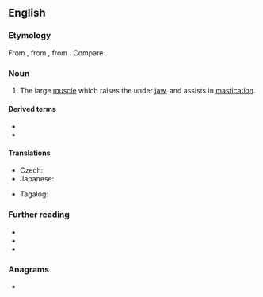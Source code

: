 ==English==
{{wikipedia}}

===Etymology===
From {{etyl|NL.|en}}, from {{etyl|grc|en}} {{m|grc|μασητήρ||a chewer, a muscle of the lower jaw used in chewing}}, from {{m|grc|μασᾶσθαι||to chew}}. Compare {{cog|fr|masséter}}.

===Noun===
{{en-noun}}

# {{lb|en|anatomy}} The large [[muscle]] which raises the under [[jaw]], and assists in [[mastication]].

====Derived terms====
* {{l|en|masseteral}}
* {{l|en|masseteric}}

====Translations====
{{trans-top|the large muscle which raises the under jaw, and assists in mastication}}
* Czech: {{t|cs|žvýkací sval|m}}
* Japanese: {{t|ja|咬筋|tr=こうきん, kōkin|sc=Jpan}}
{{trans-mid}}
* Tagalog: {{t|tl|pangnguya}}
{{trans-bottom}}

===Further reading===
* {{R:Webster 1913}}
* {{R:Century 1911}}
* {{R:OneLook}}

===Anagrams===
* {{anagrams|en|measters|seamster|smearest|steamers|streames}}